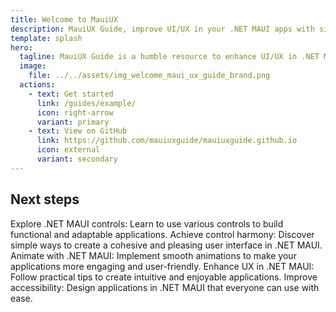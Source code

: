 ```yaml
---
title: Welcome to MauiUX
description: MauiUX Guide, improve UI/UX in your .NET MAUI apps with simple, practical tips
template: splash
hero:
  tagline: MauiUX Guide is a humble resource to enhance UI/UX in .NET MAUI apps. We provide clear examples and practical advice to help you create more intuitive and appealing applications.
  image:
    file: ../../assets/img_welcome_maui_ux_guide_brand.png
  actions:
    - text: Get started
      link: /guides/example/
      icon: right-arrow
      variant: primary
    - text: View on GitHub
      link: https://github.com/mauiuxguide/mauiuxguide.github.io
      icon: external
      variant: secondary
---
```



## Next steps

<CardGrid stagger>
  <Card title="Learning to Use Controls in .NET MAUI" icon="pencil">
    Explore .NET MAUI controls: Learn to use various controls to build
    functional and adaptable applications.
  </Card>
  <Card title="Harmony of Controls in .NET MAUI" icon="add-document">
    Achieve control harmony: Discover simple ways to create a cohesive and
    pleasing user interface in .NET MAUI.
  </Card>
  <Card title="Animations in .NET MAUI" icon="setting">
    Animate with .NET MAUI: Implement smooth animations to make your
    applications more engaging and user-friendly.
  </Card>
  <Card title="UX in .NET MAUI" icon="open-book">
    Enhance UX in .NET MAUI: Follow practical tips to create intuitive and
    enjoyable applications.
  </Card>
  <Card title="Accessibility in .NET MAUI" icon="open-book">
    Improve accessibility: Design applications in .NET MAUI that everyone can
    use with ease.
  </Card>
</CardGrid>
